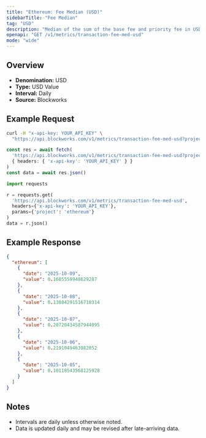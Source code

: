 ```yaml
---
title: "Ethereum: Fee Median (USD)"
sidebarTitle: "Fee Median"
tag: "USD"
description: "Median of the sum of the base fee and priority fee in USD that day"
openapi: "GET /v1/metrics/transaction-fee-med-usd"
mode: "wide"
---
```


## Overview

- **Denomination:** USD
- **Type:** USD Value
- **Interval:** Daily
- **Source:** Blockworks

## Example Request

<CodeGroup>

```bash cURL
curl -H "x-api-key: YOUR_API_KEY" \
  "https://api.blockworks.com/v1/metrics/transaction-fee-med-usd?project=ethereum"
```

```typescript TypeScript
const res = await fetch(
  'https://api.blockworks.com/v1/metrics/transaction-fee-med-usd?project=ethereum',
  { headers: { 'x-api-key': 'YOUR_API_KEY' } }
)
const data = await res.json()
```

```python Python
import requests

r = requests.get(
  'https://api.blockworks.com/v1/metrics/transaction-fee-med-usd',
  headers={'x-api-key': 'YOUR_API_KEY'},
  params={'project': 'ethereum'}
)
data = r.json()
```

</CodeGroup>

## Example Response

```json
{
  "ethereum": [
    {
      "date": "2025-10-09",
      "value": 0.1685559948629287
    },
    {
      "date": "2025-10-08",
      "value": 0.13884291516718314
    },
    {
      "date": "2025-10-07",
      "value": 0.20720434587944095
    },
    {
      "date": "2025-10-06",
      "value": 0.2191049463982052
    },
    {
      "date": "2025-10-05",
      "value": 0.10118543568125928
    }
  ]
}
```

## Notes
- Intervals are daily unless otherwise noted.
- Data is updated daily and may be revised after late-arriving data.